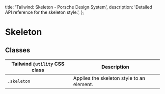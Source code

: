 
  title: 'Tailwind: Skeleton - Porsche Design System',
  description: 'Detailed API reference for the skeleton style.',
};

# Skeleton

<TableOfContents headings={[]} />

## Classes

| Tailwind `@utility` CSS class | Description                               |
| ----------------------------- | ----------------------------------------- |
| `.skeleton`                   | Applies the skeleton style to an element. |
